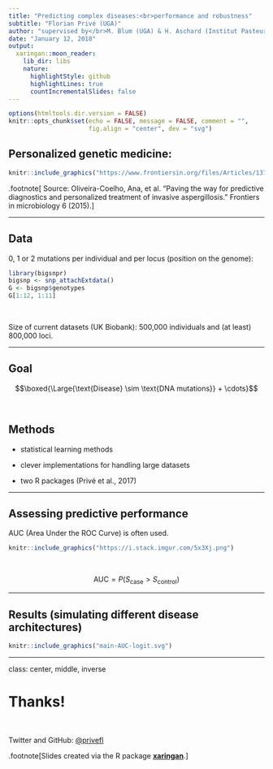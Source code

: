 ```yaml
---
title: "Predicting complex diseases:<br>performance and robustness"
subtitle: "Florian Privé (UGA)"
author: "supervised by</br>M. Blum (UGA) & H. Aschard (Institut Pasteur)"
date: "January 12, 2018"
output:
  xaringan::moon_reader:
    lib_dir: libs
    nature:
      highlightStyle: github
      highlightLines: true
      countIncrementalSlides: false
---
```


```r
options(htmltools.dir.version = FALSE)
knitr::opts_chunk$set(echo = FALSE, message = FALSE, comment = "",
                      fig.align = "center", dev = "svg")
```

## Personalized genetic medicine:

```r
knitr::include_graphics("https://www.frontiersin.org/files/Articles/137943/fmicb-06-00411-HTML/image_m/fmicb-06-00411-g001.jpg")
```

.footnote[
Source: Oliveira-Coelho, Ana, et al. "Paving the way for predictive diagnostics and personalized treatment of invasive aspergillosis." Frontiers in microbiology 6 (2015).
]

---

## Data

0, 1 or 2 mutations per individual and per locus (position on the genome):

```r
library(bigsnpr)
bigsnp <- snp_attachExtdata()
G <- bigsnp$genotypes
G[1:12, 1:11]
```

</br>

Size of current datasets (UK Biobank): 500,000 individuals and (at least) 800,000 loci.

---

## Goal

$$\boxed{\Large{\text{Disease} \sim \text{DNA mutations}} + \cdots}$$

</br>

## Methods

- statistical learning methods

- clever implementations for handling large datasets

- two R packages (Privé et al., 2017)

---

## Assessing predictive performance

AUC (Area Under the ROC Curve) is often used.

```r
knitr::include_graphics("https://i.stack.imgur.com/5x3Xj.png")
```

</br>

$$\text{AUC} = P(S_\text{case} > S_\text{control})$$

---

## Results (simulating different disease architectures)

```r
knitr::include_graphics("main-AUC-logit.svg")
```

---

class: center, middle, inverse

# Thanks!

<br>

Twitter and GitHub: [@privefl](https://twitter.com/privefl)

.footnote[Slides created via the R package [**xaringan**](https://github.com/yihui/xaringan).]
